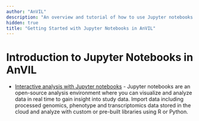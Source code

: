 ```yaml
---
author: "AnVIL"
description: "An overview and tutorial of how to use Jupyter notebooks in AnVIL."
hidden: true
title: "Getting Started with Jupyter Notebooks in AnVIL"
---
```


# Introduction to Jupyter Notebooks in AnVIL

- [Interactive analysis with Jupyter notebooks](https://support.terra.bio/hc/en-us/articles/360024898671-Interactive-analysis-with-Jupyter-notebooks) - Jupyter notebooks are an open-source analysis environment where you can visualize and analyze data in real time to gain insight into study data. Import data including processed genomics, phenotype and transcriptomics data stored in the cloud and analyze with custom or pre-built libraries using R or Python.
